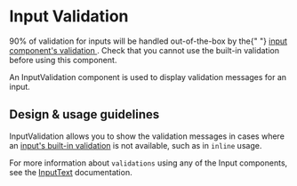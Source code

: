 
<Meta title="Components/Forms and Inputs/InputValidation/Docs" />

# Input Validation

<Banner type="warning" dismissible={false}>
  90% of validation for inputs will be handled out-of-the-box by the{" "}
  <a href="../?path=/docs/components-forms-and-inputs-inputtext--input-text/#validation-message">
    input component&apos;s validation
  </a>
  . Check that you cannot use the built-in validation before using this component.
</Banner>

An InputValidation component is used to display validation messages for an
input.

## Design & usage guidelines

InputValidation allows you to show the validation messages in cases where an
[input's built-in validation](../?path=/docs/components-forms-and-inputs-inputtext-docs--page#validation-message)
is not available, such as in `inline` usage.

For more information about `validations` using any of the Input components, see
the [InputText](../?path=/docs/components-forms-and-inputs-inputtext-docs--page)
documentation.
